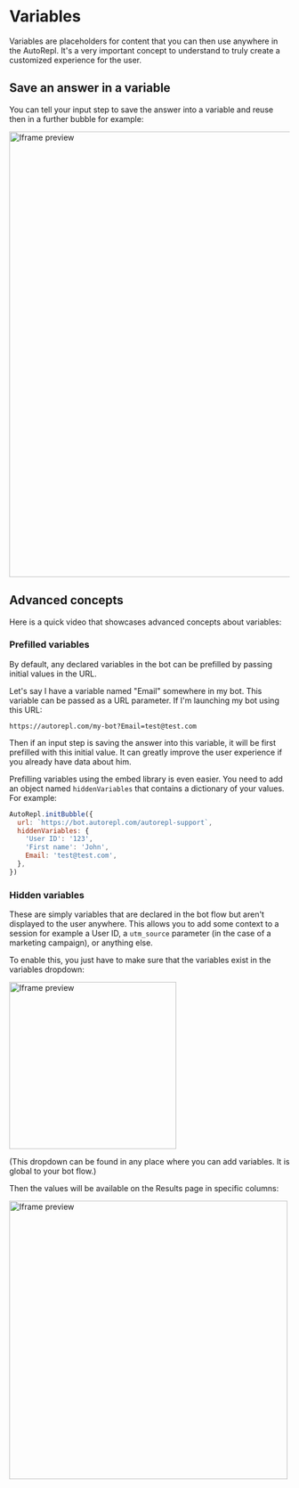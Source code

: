 
# Variables

Variables are placeholders for content that you can then use anywhere in the AutoRepl. It's a very important concept to understand to truly create a customized experience for the user.

## Save an answer in a variable

You can tell your input step to save the answer into a variable and reuse then in a further bubble for example:

<img src="/img/variables/question.webp" width="800" alt="Iframe preview" />

## Advanced concepts

Here is a quick video that showcases advanced concepts about variables:

<YoutubeEmbed videoId="o715Tjv1ijI" />

### Prefilled variables

By default, any declared variables in the bot can be prefilled by passing initial values in the URL.

Let's say I have a variable named "Email" somewhere in my bot. This variable can be passed as a URL parameter. If I'm launching my bot using this URL:

`https://autorepl.com/my-bot?Email=test@test.com`

Then if an input step is saving the answer into this variable, it will be first prefilled with this initial value. It can greatly improve the user experience if you already have data about him.

Prefilling variables using the embed library is even easier. You need to add an object named `hiddenVariables` that contains a dictionary of your values. For example:

```js
AutoRepl.initBubble({
  url: `https://bot.autorepl.com/autorepl-support`,
  hiddenVariables: {
    'User ID': '123',
    'First name': 'John',
    Email: 'test@test.com',
  },
})
```

### Hidden variables

These are simply variables that are declared in the bot flow but aren't displayed to the user anywhere. This allows you to add some context to a session for example a User ID, a `utm_source` parameter (in the case of a marketing campaign), or anything else.

To enable this, you just have to make sure that the variables exist in the variables dropdown:

<img src="/img/variables/declaring.webp" width="300" alt="Iframe preview" />

(This dropdown can be found in any place where you can add variables. It is global to your bot flow.)

Then the values will be available on the Results page in specific columns:

<img
  src="/img/variables/hiddenVariablesResults.webp"
  width="500"
  alt="Iframe preview"
/>
